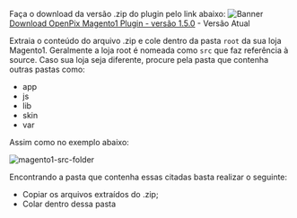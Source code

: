 
Faça o download da versão .zip do plugin pelo link abaixo:
![Banner](../__assets__/magento1-banner.png)
[Download OpenPix Magento1 Plugin - versão 1.5.0](pathname:///magento1/openpix_pix.1.5.0.zip) - Versão Atual

<Magento1Changelog/>

Extraia o conteúdo do arquivo .zip e cole dentro da pasta `root` da sua loja Magento1.
Geralmente a loja root é nomeada como `src` que faz referência à source. Caso sua loja seja diferente, procure pela pasta que contenha outras pastas como:

- app
- js
- lib
- skin
- var

Assim como no exemplo abaixo:

![magento1-src-folder](../__assets__/magento1-folder-structure.png)

Encontrando a pasta que contenha essas citadas basta realizar o seguinte:

- Copiar os arquivos extraídos do .zip;
- Colar dentro dessa pasta

